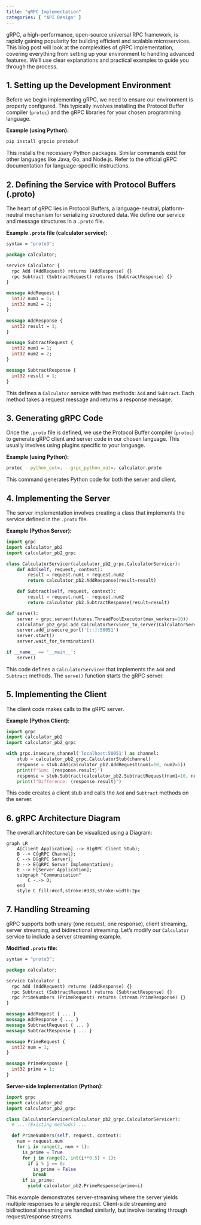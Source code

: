 ```yaml
---
title: "gRPC Implementation"
categories: [ "API Design" ]
---
```


gRPC, a high-performance, open-source universal RPC framework, is rapidly gaining popularity for building efficient and scalable microservices. This blog post will look at the complexities of gRPC implementation, covering everything from setting up your environment to handling advanced features. We'll use clear explanations and practical examples to guide you through the process.

## 1. Setting up the Development Environment

Before we begin implementing gRPC, we need to ensure our environment is properly configured. This typically involves installing the Protocol Buffer compiler (`protoc`) and the gRPC libraries for your chosen programming language.

**Example (using Python):**

``` bash
pip install grpcio protobuf
```

This installs the necessary Python packages. Similar commands exist for other languages like Java, Go, and Node.js. Refer to the official gRPC documentation for language-specific instructions.

## 2. Defining the Service with Protocol Buffers (.proto)

The heart of gRPC lies in Protocol Buffers, a language-neutral, platform-neutral mechanism for serializing structured data. We define our service and message structures in a `.proto` file.

**Example `.proto` file (calculator service):**

``` protobuf
syntax = "proto3";

package calculator;

service Calculator {
  rpc Add (AddRequest) returns (AddResponse) {}
  rpc Subtract (SubtractRequest) returns (SubtractResponse) {}
}

message AddRequest {
  int32 num1 = 1;
  int32 num2 = 2;
}

message AddResponse {
  int32 result = 1;
}

message SubtractRequest {
  int32 num1 = 1;
  int32 num2 = 2;
}

message SubtractResponse {
  int32 result = 1;
}
```

This defines a `Calculator` service with two methods: `Add` and `Subtract`. Each method takes a request message and returns a response message.

## 3. Generating gRPC Code

Once the `.proto` file is defined, we use the Protocol Buffer compiler (`protoc`) to generate gRPC client and server code in our chosen language. This usually involves using plugins specific to your language.

**Example (using Python):**

``` bash
protoc --python_out=. --grpc_python_out=. calculator.proto
```

This command generates Python code for both the server and client.

## 4. Implementing the Server

The server implementation involves creating a class that implements the service defined in the `.proto` file.

**Example (Python Server):**

``` python
import grpc
import calculator_pb2
import calculator_pb2_grpc

class CalculatorServicer(calculator_pb2_grpc.CalculatorServicer):
    def Add(self, request, context):
        result = request.num1 + request.num2
        return calculator_pb2.AddResponse(result=result)

    def Subtract(self, request, context):
        result = request.num1 - request.num2
        return calculator_pb2.SubtractResponse(result=result)

def serve():
    server = grpc.server(futures.ThreadPoolExecutor(max_workers=10))
    calculator_pb2_grpc.add_CalculatorServicer_to_server(CalculatorServicer(), server)
    server.add_insecure_port('[::]:50051')
    server.start()
    server.wait_for_termination()

if __name__ == '__main__':
    serve()
```

This code defines a `CalculatorServicer` that implements the `Add` and `Subtract` methods. The `serve()` function starts the gRPC server.

## 5. Implementing the Client

The client code makes calls to the gRPC server.

**Example (Python Client):**

``` python
import grpc
import calculator_pb2
import calculator_pb2_grpc

with grpc.insecure_channel('localhost:50051') as channel:
    stub = calculator_pb2_grpc.CalculatorStub(channel)
    response = stub.Add(calculator_pb2.AddRequest(num1=10, num2=5))
    print(f"Sum: {response.result}")
    response = stub.Subtract(calculator_pb2.SubtractRequest(num1=10, num2=5))
    print(f"Difference: {response.result}")
```

This code creates a client stub and calls the `Add` and `Subtract` methods on the server.

## 6. gRPC Architecture Diagram

The overall architecture can be visualized using a Diagram:

```mermaid
graph LR
    A[Client Application] --> B(gRPC Client Stub);
    B --> C{gRPC Channel};
    C --> D[gRPC Server];
    D --> E(gRPC Server Implementation);
    E --> F[Server Application];
    subgraph "Communication"
        C -.-> D;
    end
    style C fill:#ccf,stroke:#333,stroke-width:2px
```

## 7. Handling Streaming

gRPC supports both unary (one request, one response), client streaming, server streaming, and bidirectional streaming. Let's modify our `Calculator` service to include a server streaming example.

**Modified `.proto` file:**

``` protobuf
syntax = "proto3";

package calculator;

service Calculator {
  rpc Add (AddRequest) returns (AddResponse) {}
  rpc Subtract (SubtractRequest) returns (SubtractResponse) {}
  rpc PrimeNumbers (PrimeRequest) returns (stream PrimeResponse) {}
}

message AddRequest { ... }
message AddResponse { ... }
message SubtractRequest { ... }
message SubtractResponse { ... }

message PrimeRequest {
  int32 num = 1;
}

message PrimeResponse {
  int32 prime = 1;
}
```

**Server-side Implementation (Python):**

``` python
import grpc
import calculator_pb2
import calculator_pb2_grpc

class CalculatorServicer(calculator_pb2_grpc.CalculatorServicer):
  # ... (Existing methods) ...

  def PrimeNumbers(self, request, context):
    num = request.num
    for i in range(2, num + 1):
      is_prime = True
      for j in range(2, int(i**0.5) + 1):
        if i % j == 0:
          is_prime = False
          break
      if is_prime:
        yield calculator_pb2.PrimeResponse(prime=i)
```

This example demonstrates server-streaming where the server yields multiple responses to a single request. Client-side streaming and bidirectional streaming are handled similarly, but involve iterating through request/response streams.
